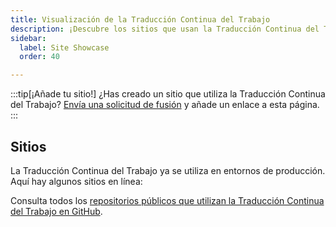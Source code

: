 ```yaml
---
title: Visualización de la Traducción Continua del Trabajo
description: ¡Descubre los sitios que usan la Traducción Continua del Trabajo!
sidebar:
  label: Site Showcase
  order: 40

---
```


:::tip[¡Añade tu sitio!]
¿Has creado un sitio que utiliza la Traducción Continua del Trabajo? [Envía una solicitud de fusión](https://github.com/pelikhan/action-continuous-translation/blob/main/CONTRIBUTING.md#showcase) y añade un enlace a esta página.
:::

## Sitios


La Traducción Continua del Trabajo ya se utiliza en entornos de producción. Aquí hay algunos sitios en línea:

<ShowcaseSites />

Consulta todos los [repositorios públicos que utilizan la Traducción Continua del Trabajo en GitHub](https://github.com/pelikhan/action-continuous-translation/network/dependents).
